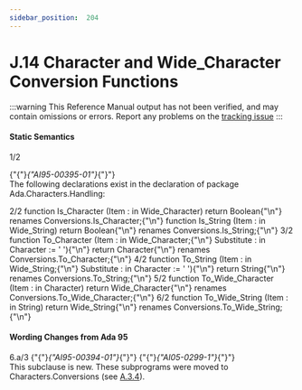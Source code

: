 ```yaml
---
sidebar_position:  204
---
```


# J.14 Character and Wide_Character Conversion Functions

:::warning
This Reference Manual output has not been verified,
and may contain omissions or errors.
Report any problems on the [tracking issue](https://github.com/ada-lang-io/ada-lang-io/issues/20)
:::



#### Static Semantics

<AnnotatedOnly>
<MarginText>
1/2
</MarginText>
</AnnotatedOnly>
<p>{"{"}<em>{"AI95-00395-01"}</em>{"}"} <br />The following declarations exist in the declaration of package Ada.Characters.Handling:<br /></p>

<AnnotatedOnly>
<MarginText>
2/2
</MarginText>
</AnnotatedOnly>
<CodeBlock language="ada">
   function Is_Character (Item : in Wide_Character) return Boolean{"\n"}      renames Conversions.Is_Character;{"\n"}   function Is_String    (Item : in Wide_String)    return Boolean{"\n"}      renames Conversions.Is_String;{"\n"}
<AnnotatedOnly>
<MarginText>
3/2
</MarginText>
</AnnotatedOnly>
   function To_Character (Item       : in Wide_Character;{"\n"}                         Substitute : in Character := ' '){"\n"}                         return Character{"\n"}      renames Conversions.To_Character;{"\n"}
<AnnotatedOnly>
<MarginText>
4/2
</MarginText>
</AnnotatedOnly>
   function To_String    (Item       : in Wide_String;{"\n"}                          Substitute : in Character := ' '){"\n"}                          return String{"\n"}      renames Conversions.To_String;{"\n"}
<AnnotatedOnly>
<MarginText>
5/2
</MarginText>
</AnnotatedOnly>
   function To_Wide_Character (Item : in Character) return Wide_Character{"\n"}      renames Conversions.To_Wide_Character;{"\n"}
<AnnotatedOnly>
<MarginText>
6/2
</MarginText>
</AnnotatedOnly>
   function To_Wide_String    (Item : in String)    return Wide_String{"\n"}      renames Conversions.To_Wide_String;{"\n"}

</CodeBlock>

#### Wording Changes from Ada 95

<AnnotatedOnly>
<MarginText>
6.a/3
</MarginText>
</AnnotatedOnly>
<Admonition type="aarm" aarm="note" title="Note: ">
{"{"}<em>{"AI95-00394-01"}</em>{"}"} {"{"}<em>{"AI05-0299-1"}</em>{"}"} <br />This subclause is new. These subprograms were moved to Characters.Conversions (see <a href="../AA-A/AA-A.3#Subclause_A.3.4">A.3.4</a>). <br /></Admonition>

